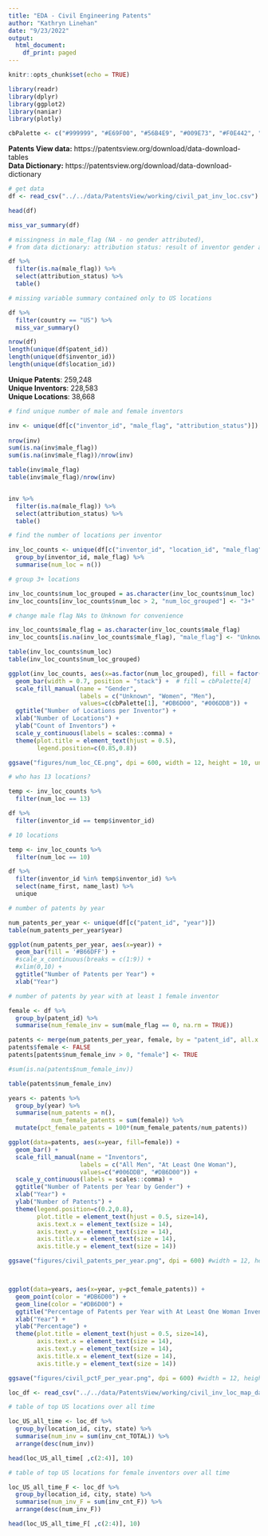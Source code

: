 ```yaml
---
title: "EDA - Civil Engineering Patents"
author: "Kathryn Linehan"
date: "9/23/2022"
output: 
  html_document:
    df_print: paged
---
```


```r
knitr::opts_chunk$set(echo = TRUE)
```

```r
library(readr)
library(dplyr)
library(ggplot2)
library(naniar)
library(plotly)

cbPalette <- c("#999999", "#E69F00", "#56B4E9", "#009E73", "#F0E442", "#0072B2", "#D55E00", "#CC79A7")
```
**Patents View data:** https://patentsview.org/download/data-download-tables  
**Data Dictionary:** https://patentsview.org/download/data-download-dictionary


```r
# get data
df <- read_csv("../../data/PatentsView/working/civil_pat_inv_loc.csv")

head(df)
```

```r
miss_var_summary(df)
```
```r
# missingness in male_flag (NA - no gender attributed), 
# from data dictionary: attribution status: result of inventor gender attribution (1 = inventor gender attributed, 99 = inventor gender not attributed; attribution algorithm failed to assign a gender, 98 = inventor added to the database after attribution was performed) 

df %>%
  filter(is.na(male_flag)) %>%
  select(attribution_status) %>%
  table()

```



```r
# missing variable summary contained only to US locations

df %>% 
  filter(country == "US") %>%
  miss_var_summary()
```



```r
nrow(df)
length(unique(df$patent_id))
length(unique(df$inventor_id))
length(unique(df$location_id))


```
**Unique Patents**: 259,248  
**Unique Inventors**: 228,583  
**Unique Locations**: 38,668  

```r

# find unique number of male and female inventors

inv <- unique(df[c("inventor_id", "male_flag", "attribution_status")]) 
  
nrow(inv)
sum(is.na(inv$male_flag))
sum(is.na(inv$male_flag))/nrow(inv)

table(inv$male_flag)
table(inv$male_flag)/nrow(inv)  


inv %>%
  filter(is.na(male_flag)) %>%
  select(attribution_status) %>%
  table()

```
 
```r
# find the number of locations per inventor

inv_loc_counts <- unique(df[c("inventor_id", "location_id", "male_flag")]) %>%
  group_by(inventor_id, male_flag) %>%
  summarise(num_loc = n())
```

```r
# group 3+ locations

inv_loc_counts$num_loc_grouped = as.character(inv_loc_counts$num_loc)
inv_loc_counts[inv_loc_counts$num_loc > 2, "num_loc_grouped"] <- "3+"

# change male flag NAs to Unknown for convenience

inv_loc_counts$male_flag = as.character(inv_loc_counts$male_flag)
inv_loc_counts[is.na(inv_loc_counts$male_flag), "male_flag"] <- "Unknown"

```

```r
table(inv_loc_counts$num_loc)
table(inv_loc_counts$num_loc_grouped)

ggplot(inv_loc_counts, aes(x=as.factor(num_loc_grouped), fill = factor(male_flag, levels = c("Unknown","0","1")))) + 
  geom_bar(width = 0.7, position = "stack") +  # fill = cbPalette[4]
  scale_fill_manual(name = "Gender", 
                    labels = c("Unknown", "Women", "Men"), 
                    values=c(cbPalette[1], "#DB6D00", "#006DDB")) +
  ggtitle("Number of Locations per Inventor") +
  xlab("Number of Locations") +
  ylab("Count of Inventors") +
  scale_y_continuous(labels = scales::comma) +
  theme(plot.title = element_text(hjust = 0.5),
        legend.position=c(0.85,0.8))

ggsave("figures/num_loc_CE.png", dpi = 600, width = 12, height = 10, units = "cm", scale = 1)

```

```r
# who has 13 locations?

temp <- inv_loc_counts %>%
  filter(num_loc == 13)

df %>%
  filter(inventor_id == temp$inventor_id)

# 10 locations

temp <- inv_loc_counts %>%
  filter(num_loc == 10)

df %>%
  filter(inventor_id %in% temp$inventor_id) %>%
  select(name_first, name_last) %>%
  unique

```


```r
# number of patents by year

num_patents_per_year <- unique(df[c("patent_id", "year")]) 
table(num_patents_per_year$year)

ggplot(num_patents_per_year, aes(x=year)) + 
  geom_bar(fill = '#B66DFF') +
  #scale_x_continuous(breaks = c(1:9)) +
  #xlim(0,10) +
  ggtitle("Number of Patents per Year") +
  xlab("Year")
```


```r
# number of patents by year with at least 1 female inventor

female <- df %>%
  group_by(patent_id) %>%
  summarise(num_female_inv = sum(male_flag == 0, na.rm = TRUE))

patents <- merge(num_patents_per_year, female, by = "patent_id", all.x = TRUE)
patents$female <- FALSE
patents[patents$num_female_inv > 0, "female"] <- TRUE

#sum(is.na(patents$num_female_inv))
```

```r
table(patents$num_female_inv)
```


```r
years <- patents %>%
  group_by(year) %>%
  summarise(num_patents = n(),
            num_female_patents = sum(female)) %>%
  mutate(pct_female_patents = 100*(num_female_patents/num_patents))
```

```r
ggplot(data=patents, aes(x=year, fill=female)) + 
  geom_bar() +
  scale_fill_manual(name = "Inventors", 
                    labels = c("All Men", "At Least One Woman"), 
                    values=c("#006DDB", "#DB6D00")) +
  scale_y_continuous(labels = scales::comma) +
  ggtitle("Number of Patents per Year by Gender") +
  xlab("Year") +
  ylab("Number of Patents") +
  theme(legend.position=c(0.2,0.8),
        plot.title = element_text(hjust = 0.5, size=14),
        axis.text.x = element_text(size = 14),
        axis.text.y = element_text(size = 14),
        axis.title.x = element_text(size = 14),
        axis.title.y = element_text(size = 14))

ggsave("figures/civil_patents_per_year.png", dpi = 600) #width = 12, height = 10, units = "cm", scale = 1)



ggplot(data=years, aes(x=year, y=pct_female_patents)) +
  geom_point(color = "#DB6D00") +
  geom_line(color = "#DB6D00") + 
  ggtitle("Percentage of Patents per Year with At Least One Woman Inventor") +
  xlab("Year") +
  ylab("Percentage") +
  theme(plot.title = element_text(hjust = 0.5, size=14),
        axis.text.x = element_text(size = 14),
        axis.text.y = element_text(size = 14),
        axis.title.x = element_text(size = 14),
        axis.title.y = element_text(size = 14))

ggsave("figures/civil_pctF_per_year.png", dpi = 600) #width = 12, height = 10, units = "cm", scale = 1)


```

```r
loc_df <- read_csv("../../data/PatentsView/working/civil_inv_loc_map_data.csv")
```

```r
# table of top US locations over all time

loc_US_all_time <- loc_df %>%
  group_by(location_id, city, state) %>%
  summarise(num_inv = sum(inv_cnt_TOTAL)) %>%
  arrange(desc(num_inv)) 

head(loc_US_all_time[ ,c(2:4)], 10)

```

```r
# table of top US locations for female inventors over all time

loc_US_all_time_F <- loc_df %>%
  group_by(location_id, city, state) %>%
  summarise(num_inv_F = sum(inv_cnt_F)) %>%
  arrange(desc(num_inv_F)) 

head(loc_US_all_time_F[ ,c(2:4)], 10)
```




